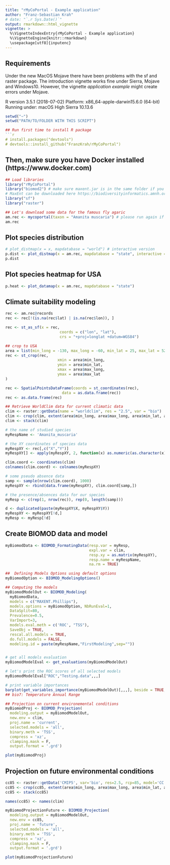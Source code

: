 ```yaml
---
title: "rMyCoPortal - Example application"
author: "Franz-Sebastian Krah"
# date: "`.r Sys.Date()`"
output: rmarkdown::html_vignette
vignette: >
  %\VignetteIndexEntry{rMyCoPortal - Example application}
  %\VignetteEngine{knitr::rmarkdown}
  \usepackage[utf8]{inputenc}
---
```


## Requirements
Under the new MacOS Mojave there have been problems with the sf and raster package. The introduction vignette works fine under Sierra, Mojave and Windows10. However, the vignette *application example* might create errors under Mojave.

R version 3.5.1 (2018-07-02)
Platform: x86_64-apple-darwin15.6.0 (64-bit)
Running under: macOS High Sierra 10.13.6


```r

setwd("~")
setwd("PATH/TO/FOLDER WITH THIS SCRIPT")

## Run first time to install R package
```r
# install.packages("devtools")
# devtools::install_github("FranzKrah/rMyCoPortal")
```

## Then, make sure you have Docker installed (https://www.docker.com)

```r
## Load libraries
library("rMyCoPortal")
library("biomod2") # make sure maxent.jar is in the same folder if you want 
# MaxEnt can be downloaded here https://biodiversityinformatics.amnh.org/open_source/maxent/
library("sf")
library("raster")
```


```r
## Let's download some data for the famous fly agaric
am.rec <- mycoportal(taxon = "Amanita muscaria") # please run again if server doesn't respond immediatelly
am.rec
```


## Plot species distribution
#######################################################
```r
# plot_distmap(x = x, mapdatabase = "world") # interactive version
p.dist <- plot_distmap(x = am.rec, mapdatabase = "state", interactive = FALSE) # the default is interactive
p.dist
```

## Plot species heatmap for USA
#######################################################
```r
p.heat <- plot_datamap(x = am.rec, mapdatabase = "state")
```


## Climate suitability modeling
#######################################################

```r
rec <- am.rec@records
rec <- rec[!(is.na(rec$lat) | is.na(rec$lon)), ]

rec <- st_as_sf(x = rec, 
                        coords = c("lon", "lat"),
                        crs = "+proj=longlat +datum=WGS84")

## crop to USA
area = list(min_long = -130, max_long = -60, min_lat = 25, max_lat = 52)
rec <- st_crop(rec,
                       xmin = area$min_long,
                       ymin = area$min_lat,
                       xmax = area$max_long,
                       ymax = area$max_lat
)

rec <- SpatialPointsDataFrame(coords = st_coordinates(rec),
                         data = as.data.frame(rec))
rec <- as.data.frame(rec)

## Retrieve WorldClim data for current climatic data
clim <- raster::getData(name = "worldclim", res = "2.5", var = "bio")
clim <- crop(clim, extent(area$min_long, area$max_long, area$min_lat, area$max_lat))
clim <- stack(clim)

# the name of studied species
myRespName <- 'Amanita_muscaria'

# the XY coordinates of species data
myRespXY <- rec[,c("X","Y")]
myRespXY[] <- apply(myRespXY, 2, function(x) as.numeric(as.character(x)))

clim.coord <- coordinates(clim)
colnames(clim.coord) <- colnames(myRespXY)

# some pseudo absence data
samp <- sample(nrow(clim.coord), 1000)
myRespXY <- rbind(data.frame(myRespXY), clim.coord[samp,])

# the presence/absences data for our species
myResp <- c(rep(1, nrow(rec)), rep(0, length(samp)))

d <- duplicated(paste(myRespXY$X, myRespXY$Y))
myRespXY <- myRespXY[!d,]
myResp <- myResp[!d]
```



## Create BIOMOD data and model
```r
myBiomodData <- BIOMOD_FormatingData(resp.var = myResp,
                                     expl.var = clim,
                                     resp.xy = as.matrix(myRespXY),
                                     resp.name = myRespName,
                                     na.rm = TRUE)

##  Defining Models Options using default options
myBiomodOption <- BIOMOD_ModelingOptions()

## Computing the models
myBiomodModelOut <- BIOMOD_Modeling(
  myBiomodData,
  models = c("MAXENT.Phillips"), 
  models.options = myBiomodOption, NbRunEval=1,
  DataSplit=80,
  Prevalence=0.5,
  VarImport=3,
  models.eval.meth = c('ROC', "TSS"),
  SaveObj = TRUE,
  rescal.all.models = TRUE,
  do.full.models = FALSE,
  modeling.id = paste(myRespName,"FirstModeling",sep=""))


# get all models evaluation
myBiomodModelEval <- get_evaluations(myBiomodModelOut)

# let's print the ROC scores of all selected models
myBiomodModelEval["ROC","Testing.data",,,]

# print variable importances
barplot(get_variables_importance(myBiomodModelOut)[,,,], beside = TRUE, las = 2)
## bio7: Temperature Annual Range
```

```r
## Projection on current environemental conditions
myBiomodProj <- BIOMOD_Projection(
  modeling.output = myBiomodModelOut,
  new.env = clim, 
  proj.name = 'current', 
  selected.models = 'all', 
  binary.meth = 'TSS', 
  compress = 'xz', 
  clamping.mask = F, 
  output.format = '.grd')

plot(myBiomodProj)
```

## Projection on future environmental conditions
```r
cc85 <- raster::getData('CMIP5', var='bio', res=2.5, rcp=85, model='CC', year=70)
cc85 <- crop(cc85, extent(area$min_long, area$max_long, area$min_lat, area$max_lat))
cc85 <- stack(cc85)

names(cc85) <- names(clim)

myBiomodProjectionFuture <- BIOMOD_Projection(
  modeling.output = myBiomodModelOut,
  new.env = cc85, 
  proj.name = 'future', 
  selected.models = 'all', 
  binary.meth = 'TSS', 
  compress = 'xz', 
  clamping.mask = F, 
  output.format = '.grd')

plot(myBiomodProjectionFuture)
```

